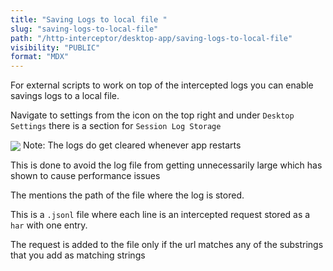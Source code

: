 ```yaml
---
title: "Saving Logs to local file "
slug: "saving-logs-to-local-file"
path: "/http-interceptor/desktop-app/saving-logs-to-local-file"
visibility: "PUBLIC"
format: "MDX"
---
```


For external scripts to work on top of the intercepted logs you can enable savings logs to a local file.

Navigate to settings from the icon on the top right and under `Desktop Settings` there is a section for `Session Log Storage`

<img src="/images/saving-logs-to-local-file/79986f7b-ecf9-441e-98c6-4915a28acca2.png" align="center" fullwidth="false" />

<Tip>
  Note: The logs do get cleared whenever app restarts

  This is done to avoid the log file from getting unnecessarily large which has shown to cause performance issues
</Tip>

The mentions the path of the file where the log is stored.

This is a `.jsonl` file where each line is an intercepted request stored as a `har` with one entry.

The request is added to the file only if the url matches any of the substrings that you add as matching strings
